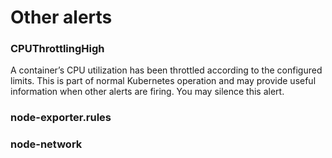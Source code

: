 ﻿# Other alerts


### CPUThrottlingHigh

A container’s CPU utilization has been throttled according to the configured limits. This is part of normal Kubernetes operation and may provide useful information when other alerts are firing. You may silence this alert.


### node-exporter.rules




### node-network



